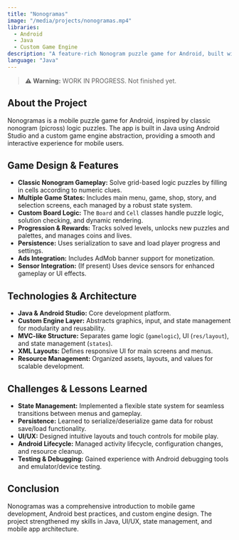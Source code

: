 ```yaml
---
title: "Nonogramas"
image: "/media/projects/nonogramas.mp4"
libraries:
  - Android
  - Java
  - Custom Game Engine
description: "A feature-rich Nonogram puzzle game for Android, built with a custom engine and modern mobile practices."
language: "Java"
---
```


> **⚠️ Warning:** WORK IN PROGRESS. Not finished yet.

## About the Project

Nonogramas is a mobile puzzle game for Android, inspired by classic nonogram (picross) logic puzzles. The app is built in Java using Android Studio and a custom game engine abstraction, providing a smooth and interactive experience for mobile users.

## Game Design & Features

- **Classic Nonogram Gameplay:** Solve grid-based logic puzzles by filling in cells according to numeric clues.
- **Multiple Game States:** Includes main menu, game, shop, story, and selection screens, each managed by a robust state system.
- **Custom Board Logic:** The `Board` and `Cell` classes handle puzzle logic, solution checking, and dynamic rendering.
- **Progression & Rewards:** Tracks solved levels, unlocks new puzzles and palettes, and manages coins and lives.
- **Persistence:** Uses serialization to save and load player progress and settings.
- **Ads Integration:** Includes AdMob banner support for monetization.
- **Sensor Integration:** (If present) Uses device sensors for enhanced gameplay or UI effects.

## Technologies & Architecture

- **Java & Android Studio:** Core development platform.
- **Custom Engine Layer:** Abstracts graphics, input, and state management for modularity and reusability.
- **MVC-like Structure:** Separates game logic (`gamelogic`), UI (`res/layout`), and state management (`states`).
- **XML Layouts:** Defines responsive UI for main screens and menus.
- **Resource Management:** Organized assets, layouts, and values for scalable development.

## Challenges & Lessons Learned

- **State Management:** Implemented a flexible state system for seamless transitions between menus and gameplay.
- **Persistence:** Learned to serialize/deserialize game data for robust save/load functionality.
- **UI/UX:** Designed intuitive layouts and touch controls for mobile play.
- **Android Lifecycle:** Managed activity lifecycle, configuration changes, and resource cleanup.
- **Testing & Debugging:** Gained experience with Android debugging tools and emulator/device testing.

## Conclusion

Nonogramas was a comprehensive introduction to mobile game development, Android best practices, and custom engine design. The project strengthened my skills in Java, UI/UX, state management, and mobile app architecture.
